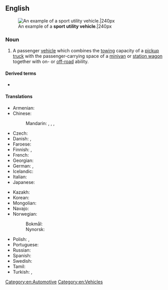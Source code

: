 ==English==
{{wikipedia}}
[[File:Wikitbss.jpg|thumb|An example of a '''sport utility vehicle'''.|240px]]

===Noun===
{{en-noun}}

# A passenger [[vehicle]] which combines the [[tow]]ing capacity of a [[pickup truck]] with the passenger-carrying space of a [[minivan]] or [[station wagon]] together with on- or [[off-road]] ability.

====Derived terms====
* {{l|en|SUV}} {{qualifier|abbreviation}}

====Translations====
{{trans-top|vehicle}}
* Armenian: {{qualifier|colloquial}} {{t+|hy|ջիպ}}
* Chinese:
*: Mandarin: {{t|cmn|運動型多用途汽車}}, {{t|cmn|运动型多用途汽车|tr=yùndòngxíng duōyòngtú qìchē}}, {{t+|cmn|越野車}}, {{t+|cmn|越野车|tr=yuèyěchē}}
* Czech: {{t|cs|sportovně-užitkový vůz|m}}
* Danish: {{t|da|semioffroader}}, {{t|da|cityjeep}}
* Faroese: {{t|fo|jepplingur}}
* Finnish: {{t+|fi|katumaasturi}}, {{t|fi|city-maasturi}}
* French: {{t+|fr|véhicule utilitaire sport}}
* Georgian: {{t-needed|ka}}
* German: {{t|de|Geländelimousine|f}}, {{t|de|Sport Utility Vehicle|n}}
* Icelandic: {{t+|is|jepplingur|m}}
* Italian: {{t-needed|it}}
* Japanese: {{t-needed|ja}}
{{trans-mid}}
* Kazakh: {{t-needed|kk}}
* Korean: {{t-needed|ko}}
* Mongolian: {{t-needed|mn}}
* Navajo: {{t|nv|chidí tsésǫʼí}}
* Norwegian:
*: Bokmål: {{t|nb|byjeep}}
*: Nynorsk: {{t|nn|byjeep}}
* Polish: {{t|pl|samochód terenowy|m}}, {{t+|pl|terenówka|f}} {{qualifier|colloquial}}
* Portuguese: {{t-needed|pt}}
* Russian: {{t-needed|ru}}
* Spanish: {{t|es|vehículo utilitario deportivo|m}} {{qualifier|VUD}}
* Swedish: {{t+|sv|SUV}} {{t+|sv|stadsjeep|}}
* Tamil: {{t-needed|ta}}
* Turkish: {{t|tr|spor amaçlı taşıt}}, {{t|tr|sport utility vehicle|n}}
{{trans-bottom}}

[[Category:en:Automotive]]
[[Category:en:Vehicles]]